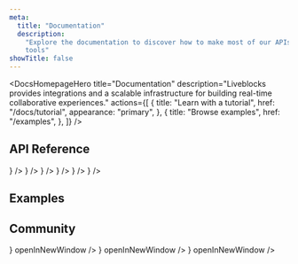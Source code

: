```yaml
---
meta:
  title: "Documentation"
  description:
    "Explore the documentation to discover how to make most of our APIs and
    tools"
showTitle: false
---
```


<DocsHomepageHero
  title="Documentation"
  description="Liveblocks provides integrations and a scalable infrastructure for building
real-time collaborative experiences."
  actions={[
    {
      title: "Learn with a tutorial",
      href: "/docs/tutorial",
      appearance: "primary",
    },
    {
      title: "Browse examples",
      href: "/examples",
    },
  ]}
/>

<DocsHomepageGrid />

## API Reference

<ListGrid columns={3}>
  <DocsCard
    type="technology"
    title="JavaScript"
    href="/docs/api-reference/liveblocks-client"
    description="@liveblocks/client"
    visual={
      <img
        alt=""
        src="/images/docs/javascript.svg"
        width={24}
        height={24}
        loading="lazy"
      />
    }
  />
  <DocsCard
    type="technology"
    title="React"
    href="/docs/api-reference/liveblocks-react"
    description="@liveblocks/react"
    visual={
      <img
        alt=""
        src="/images/docs/react.svg"
        width={24}
        height={24}
        loading="lazy"
      />
    }
  />
  <DocsCard
    type="technology"
    title="Redux"
    href="/docs/api-reference/liveblocks-redux"
    description="@liveblocks/redux"
    visual={
      <img
        alt=""
        src="/images/docs/redux.svg"
        width={24}
        height={24}
        loading="lazy"
      />
    }
  />
  <DocsCard
    type="technology"
    title="Zustand"
    href="/docs/api-reference/liveblocks-zustand"
    description="@liveblocks/zustand"
    visual={
      <img
        alt=""
        src="/images/docs/zustand.png"
        width={24}
        height={24}
        loading="lazy"
      />
    }
  />
  <DocsCard
    type="technology"
    title="Node.js"
    href="/docs/api-reference/liveblocks-node"
    description="@liveblocks/node"
    visual={
      <img
        alt=""
        src="/images/docs/nodejs.svg"
        width={24}
        height={24}
        loading="lazy"
      />
    }
  />
  <DocsCard
    type="technology"
    title="REST API"
    href="/docs/api-reference/rest-api-endpoints"
    description="HTTP endpoints"
    visual={
      <img
        alt=""
        src="/images/docs/api.svg"
        width={24}
        height={24}
        loading="lazy"
      />
    }
  />
</ListGrid>

## Examples

<ListGrid columns={2}>
  <ExampleCard
    example={{
      title: "Live Cursors",
      slug: "live-cursors",
      image: "/images/examples/thumbnails/live-cursors.jpg",
    }}
    openInNewWindow
  />
  <ExampleCard
    example={{
      title: "Collaborative Whiteboard",
      slug: "collaborative-whiteboard-advanced",
      image:
        "/images/examples/thumbnails/collaborative-whiteboard-advanced.jpg",
      advanced: true,
    }}
    openInNewWindow
  />
</ListGrid>

## Community

<ListGrid columns={3}>
  <DocsCard
    title="Twitter"
    href="https://twitter.com/liveblocks"
    description="Follow us on Twitter for the latest news and updates."
    visual={
      <img
        alt=""
        src="/images/docs/twitter.svg"
        width={24}
        height={24}
        loading="lazy"
      />
    }
    openInNewWindow
  />
  <DocsCard
    title="Discord"
    href="https://liveblocks.io/discord"
    description="Join hundreds of developers building with Liveblocks."
    visual={
      <img
        alt=""
        src="/images/docs/discord.svg"
        width={24}
        height={24}
        loading="lazy"
      />
    }
    openInNewWindow
  />
  <DocsCard
    title="GitHub"
    href="https://github.com/liveblocks/liveblocks"
    description="Follow progress and contribute to the codebase."
    visual={
      <img
        alt=""
        src="/images/docs/github.svg"
        width={24}
        height={24}
        loading="lazy"
      />
    }
    openInNewWindow
  />
</ListGrid>
